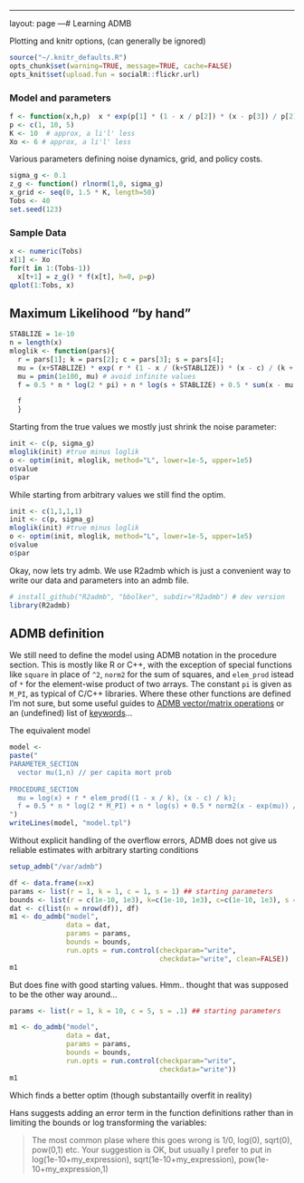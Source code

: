 ---
layout: page
---# Learning ADMB

Plotting and knitr options, (can generally be ignored)

```r
source("~/.knitr_defaults.R")
opts_chunk$set(warning=TRUE, message=TRUE, cache=FALSE)
opts_knit$set(upload.fun = socialR::flickr.url)
```



### Model and parameters

```r
f <- function(x,h,p)  x * exp(p[1] * (1 - x / p[2]) * (x - p[3]) / p[2] ) 
p <- c(1, 10, 5)
K <- 10  # approx, a li'l' less
Xo <- 6 # approx, a li'l' less
```

  

Various parameters defining noise dynamics, grid, and policy costs.  

```r
sigma_g <- 0.1
z_g <- function() rlnorm(1,0, sigma_g)
x_grid <- seq(0, 1.5 * K, length=50)
Tobs <- 40
set.seed(123)
```

### Sample Data

```r
x <- numeric(Tobs)
x[1] <- Xo
for(t in 1:(Tobs-1))
  x[t+1] = z_g() * f(x[t], h=0, p=p)
qplot(1:Tobs, x)
```


## Maximum Likelihood "by hand"

```r
STABLIZE = 1e-10
n = length(x)
mloglik <- function(pars){ 
  r = pars[1]; k = pars[2]; c = pars[3]; s = pars[4];
  mu = (x+STABLIZE) * exp( r * (1 - x / (k+STABLIZE)) * (x - c) / (k + STABLIZE));
  mu = pmin(1e100, mu) # avoid infinite values 
  f = 0.5 * n * log(2 * pi) + n * log(s + STABLIZE) + 0.5 * sum(x - mu + STABLIZE)^2/ (s + STABLIZE)^2;

  f
  }
```

Starting from the true values we mostly just shrink the noise parameter:

```r
init <- c(p, sigma_g)
mloglik(init) #true minus loglik
o <- optim(init, mloglik, method="L", lower=1e-5, upper=1e5)
o$value
o$par
```

While starting from arbitrary values we still find the optim.

```r
init <- c(1,1,1,1)  
init <- c(p, sigma_g)
mloglik(init) #true minus loglik
o <- optim(init, mloglik, method="L", lower=1e-5, upper=1e5)
o$value
o$par
```

Okay, now lets try admb.  We use R2admb which is just a convenient way to write our data and parameters into an admb file.  


```r
# install_github("R2admb", "bbolker", subdir="R2admb") # dev version
library(R2admb)
```


## ADMB definition

We still need to define the model using ADMB notation in the procedure section.  This is mostly like R or C++, with the exception of special functions like `square` in place of `^2`, `norm2` for the sum of squares, and `elem_prod` istead of `*` for the element-wise product of two arrays. The constant `pi` is given as `M_PI`, as typical of C/C++ libraries.  Where these other functions are defined I'm not sure, but some useful guides to [ADMB vector/matrix operations](http://fish.washington.edu/research/MPAM/resources/ADMB_Minte-Vera.pdf) or an (undefined) list of [keywords](http://www.admb-project.org/developers/contribute-documentation/functions/keywords.txt/view)...

The equivalent model 

```r
model <- 
paste("
PARAMETER_SECTION
  vector mu(1,n) // per capita mort prob
      
PROCEDURE_SECTION
  mu = log(x) + r * elem_prod((1 - x / k), (x - c) / k);
  f = 0.5 * n * log(2 * M_PI) + n * log(s) + 0.5 * norm2(x - exp(mu)) / square(s);
")
writeLines(model, "model.tpl")
```


Without explicit handling of the overflow errors, ADMB does not give us reliable estimates with arbitrary starting conditions


```r
setup_admb("/var/admb")

df <- data.frame(x=x)
params <- list(r = 1, k = 1, c = 1, s = 1) ## starting parameters
bounds <- list(r = c(1e-10, 1e3), k=c(1e-10, 1e3), c=c(1e-10, 1e3), s = c(1e-5,1e3)) ## bounds
dat <- c(list(n = nrow(df)), df)
m1 <- do_admb("model",
              data = dat,
              params = params,
              bounds = bounds,
              run.opts = run.control(checkparam="write",
                                     checkdata="write", clean=FALSE))
m1
```

But does fine with good starting values.  Hmm.. thought that was supposed to be the other way around...

```r
params <- list(r = 1, k = 10, c = 5, s = .1) ## starting parameters

m1 <- do_admb("model",
              data = dat,
              params = params,
              bounds = bounds,
              run.opts = run.control(checkparam="write",
                                     checkdata="write"))
m1
```


Which finds a better optim (though substantailly overfit in reality)


Hans suggests adding an error term in the function definitions rather than in limiting the bounds or log transforming the variables:

> The most common plase where
 this goes wrong is 1/0, log(0), sqrt(0), pow(0,1) etc.
> Your suggestion is OK, but usually I prefer to put
 in log(1e-10+my_expression), sqrt(1e-10+my_expression), pow(1e-10+my_expression,1)

